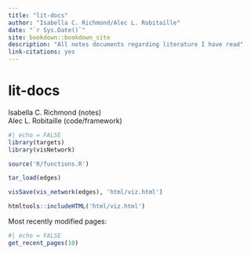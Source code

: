 ```yaml
---
title: "lit-docs"
author: "Isabella C. Richmond/Alec L. Robitaille"
date: "`r Sys.Date()`"
site: bookdown::bookdown_site
description: "All notes documents regarding literature I have read"
link-citations: yes
---
```




# lit-docs  
Isabella C. Richmond (notes)  
Alec L. Robitaille (code/framework)


```r
#| echo = FALSE
library(targets)
library(visNetwork)

source('R/functions.R')

tar_load(edges)

visSave(vis_network(edges), 'html/viz.html')

htmltools::includeHTML('html/viz.html')
```


Most recently modified pages: 

```r
#| echo = FALSE
get_recent_pages(10)
```